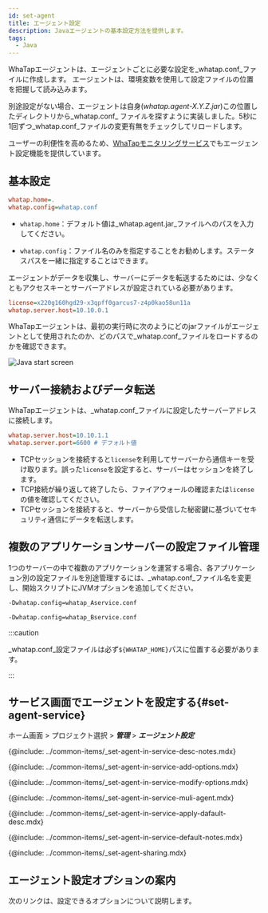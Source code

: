 ```yaml
---
id: set-agent
title: エージェント設定
description: Javaエージェントの基本設定方法を提供します。
tags:
  - Java
---
```


WhaTapエージェントは、エージェントごとに必要な設定を_whatap.conf_ファイルに作成します。 エージェントは、環境変数を使用して設定ファイルの位置を把握して読み込みます。

別途設定がない場合、エージェントは自身(_whatap.agent-X.Y.Z.jar_)この位置したディレクトリから_whatap.conf_ ファイルを探すように実装しました。5秒に1回ずつ_whatap.conf_ファイルの変更有無をチェックしてリロードします。

ユーザーの利便性を高めるため、[WhaTapモニタリングサービス](https://service.whatap.io)でもエージェント設定機能を提供しています。

## 基本設定

```ini title='whatap.conf'
whatap.home=.
whatap.config=whatap.conf
```

-   `whatap.home`：デフォルト値は_whatap.agent.jar_ファイルへのパスを入力してください。

-   `whatap.config`：ファイル名のみを指定することをお勧めします。ステータスパスを一緒に指定することはできます。

エージェントがデータを収集し、サーバーにデータを転送するためには、少なくともアクセスキーとサーバーアドレスが設定されている必要があります。

```ini title='whatap.conf'
license=x220g160hgd29-x3qpff0garcus7-z4p0kao58un11a
whatap.server.host=10.10.0.1
```

WhaTapエージェントは、最初の実行時に次のようにどのjarファイルがエージェントとして使用されたのか、どのパスで_whatap.conf_ファイルをロードするのかを確認できます。

![Java start screen](/img/set-java-agent-start.png)

## サーバー接続およびデータ転送

WhaTapエージェントは、_whatap.conf_ファイルに設定したサーバーアドレスに接続します。

```ini title='whatap.conf'
whatap.server.host=10.10.1.1
whatap.server.port=6600 # デフォルト値
```

-   TCPセッションを接続すると`license`を利用してサーバーから通信キーを受け取ります。誤った`license`を設定すると、サーバーはセッションを終了します。
-   TCP接続が繰り返して終了したら、ファイアウォールの確認または`license`の値を確認してください。
-   TCPセッションを接続すると、サーバーから受信した秘密鍵に基づいてセキュリティ通信にデータを転送します。

## 複数のアプリケーションサーバーの設定ファイル管理

1つのサーバーの中で複数のアプリケーションを運営する場合、各アプリケーション別の設定ファイルを別途管理するには、_whatap.conf_ファイル名を変更し、開始スクリプトにJVMオプションを追加してください。

```bash title='Service A'
-Dwhatap.config=whatap_Aservice.conf
```

```bash title='Service B'
-Dwhatap.config=whatap_Bservice.conf
```

:::caution

_whatap.conf_設定ファイルは必ず`${WHATAP_HOME}`パスに位置する必要があります。

:::


<!--서비스 화면에서 에이전트 설정하기 start-->

## サービス画面でエージェントを設定する{#set-agent-service}

ホーム画面 > プロジェクト選択 > **_管理_** > **_エージェント設定_**


<Desc name='whatap.conf'/>

<!--Notes-->

{@include: ../common-items/_set-agent-in-service-desc-notes.mdx}

<!--옵션추가하기-->

{@include: ../common-items/_set-agent-in-service-add-options.mdx}

<!--옵션 수정 또는 삭제 -->

{@include: ../common-items/_set-agent-in-service-modify-options.mdx}  

<!-- 여러에이전트 동시 적용 -->

{@include: ../common-items/_set-agent-in-service-muli-agent.mdx} 

<!-- 에이전트 기본값 적용 -->

{@include: ../common-items/_set-agent-in-service-apply-dafault-desc.mdx} 


<DefaultItems name='whatap.conf'/>

<!--Notes-->

{@include: ../common-items/_set-agent-in-service-default-notes.mdx}

<!--설정 공유하기-->

{@include: ../common-items/_set-agent-sharing.mdx}  

<!--서비스 화면에서 에이전트 설정하기 end-->

## エージェント設定オプションの案内

次のリンクは、設定できるオプションについて説明します。


<DocCardList/>
